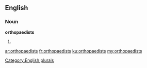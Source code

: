 ==English==

===Noun===
'''orthopaedists'''

# {{plural of|orthopaedist}}

[[Category:English plurals]]

[[ar:orthopaedists]]
[[fr:orthopaedists]]
[[ku:orthopaedists]]
[[my:orthopaedists]]